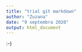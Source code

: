 ```yaml
---
title: "trial git markdown"
author: "Zuzana"
date: "9 septembra 2020"
output: html_document
---
```


:-)